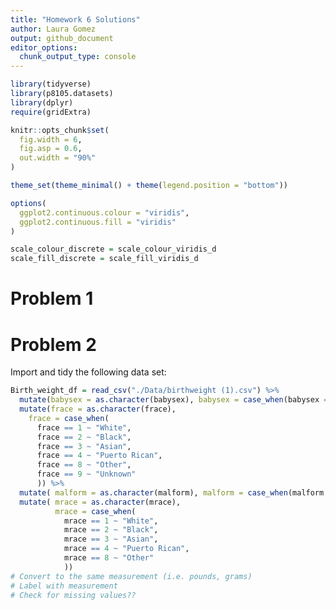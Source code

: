 ```yaml
---
title: "Homework 6 Solutions"
author: Laura Gomez
output: github_document
editor_options: 
  chunk_output_type: console
---
```


```r
library(tidyverse)
library(p8105.datasets)
library(dplyr)
require(gridExtra)

knitr::opts_chunk$set(
  fig.width = 6,
  fig.asp = 0.6,
  out.width = "90%"
)

theme_set(theme_minimal() + theme(legend.position = "bottom"))

options(
  ggplot2.continuous.colour = "viridis",
  ggplot2.continuous.fill = "viridis"
)

scale_colour_discrete = scale_colour_viridis_d
scale_fill_discrete = scale_fill_viridis_d
```


# Problem 1


# Problem 2

Import and tidy the following data set:
```r
Birth_weight_df = read_csv("./Data/birthweight (1).csv") %>%
  mutate(babysex = as.character(babysex), babysex = case_when(babysex == 1 ~ "male", babysex == 2 ~ "female" )) %>%
  mutate(frace = as.character(frace),
    frace = case_when(
      frace == 1 ~ "White", 
      frace == 2 ~ "Black", 
      frace == 3 ~ "Asian",
      frace == 4 ~ "Puerto Rican",
      frace == 8 ~ "Other",
      frace == 9 ~ "Unknown"
      )) %>%
  mutate( malform = as.character(malform), malform = case_when(malform == 0 ~ "absent", malform == 1 ~ "present" ))  %>%
  mutate( mrace = as.character(mrace), 
          mrace = case_when(
            mrace == 1 ~ "White", 
            mrace == 2 ~ "Black",
            mrace == 3 ~ "Asian",
            mrace == 4 ~ "Puerto Rican",
            mrace == 8 ~ "Other"
            ))
# Convert to the same measurement (i.e. pounds, grams)
# Label with measurement
# Check for missing values??
```

